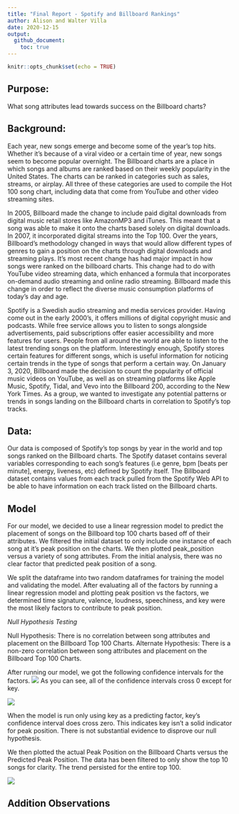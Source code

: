 ```yaml
---
title: "Final Report - Spotify and Billboard Rankings"
author: Alison and Walter Villa
date: 2020-12-15
output:
  github_document:
    toc: true
---
```


```r
knitr::opts_chunk$set(echo = TRUE)
```

## Purpose: 

What song attributes lead towards success on the Billboard charts? 


## Background: 

Each year, new songs emerge and become some of the year’s top hits. Whether it's because of a viral video or a certain time of year, new songs seem to become popular overnight. The Billboard charts are a place in which songs and albums are ranked based on their weekly popularity in the United States. The charts can be ranked in categories such as sales, streams, or airplay. All three of these categories are used to compile the Hot 100 song chart, including data that come from YouTube and other video streaming sites.  

In 2005, Billboard made the change to include paid digital downloads from digital music retail stores like AmazonMP3 and iTunes. This meant that a song was able to make it onto the charts based solely on digital downloads. In 2007, it incorporated digital streams into the Top 100. Over the years, Billboard's methodology changed in ways that would allow different types of genres to gain a position on the charts through digital downloads and streaming plays. It's most recent change has had major impact in how songs were ranked on the billboard charts. This change had to do with YouTube video streaming data, which enhanced a formula that incorporates on-demand audio streaming and online radio streaming. Billboard made this change in order to reflect the diverse music consumption platforms of today's day and age. 

Spotify is a Swedish audio streaming and media services provider. Having come out in the early 2000's, it offers millions of digital copyright music and podcasts. While free service allows you to listen to songs alongside advertisements, paid subscriptions offer easier accessibility and more features for users. People from all around the world are able to listen to the latest trending songs on the platform. Interestingly enough, Spotify stores certain features for different songs, which is useful information for noticing certain trends in the type of songs that perform a certain way. On January 3, 2020, Billboard made the decision to count the popularity of official music videos on YouTube, as well as on streaming platforms like Apple Music, Spotify, Tidal, and Vevo into the Billboard 200, according to the New York Times. As a group, we wanted to investigate any potential patterns or trends in songs landing on the Billboard charts in correlation to Spotify's top tracks. 


## Data: 

Our data is composed of Spotify's top songs by year in the world and top songs ranked on the Billboard charts. The Spotify dataset contains several variables corresponding to each song's features (i.e genre, bpm [beats per minute], energy, liveness, etc) defined by Spotify itself. The Billboard dataset contains values from each track pulled from the Spotify Web API to be able to have information on each track listed on the Billboard charts.  




## Model

For our model, we decided to use a linear regression model to predict the placement of songs on the Billboard top 100 charts based off of their attributes. We filtered the initial dataset to only include one instance of each song at it's peak position on the charts. We then plotted peak_position versus a variety of song attributes. From the initial analysis, there was no clear factor that predicted peak position of a song. 

We split the dataframe into two random dataframes for training the model and validating the model. After evaluating all of the factors by running a linear regression model and plotting peak position vs the factors, we determined time signature, valence, loudness, speechiness, and key were the most likely factors to contribute to peak position. 

*Null Hypothesis Testing*

Null Hypothesis: There is no correlation between song attributes and placement on the Billboard Top 100 Charts.
Alternate Hypothesis: There is a non-zero correlation between song attributes and placement on the Billboard Top 100 Charts.

After running our model, we got the following confidence intervals for the factors. 
![](./images/CI_photo.png)
As you can see, all of the confidence intervals cross 0 except for key. 

![](./images/key.png)

When the model is run only using key as a predicting factor, key's confidence interval does cross zero. This indicates key isn't a solid indicator for peak position. There is not substantial evidence to disprove our null hypothesis.

We then plotted the actual Peak Position on the Billboard Charts versus the Predicted Peak Position. The data has been filtered to only show the top 10 songs for clarity. The trend persisted for the entire top 100.

![](./images/final_graph.png)

## Addition Observations

